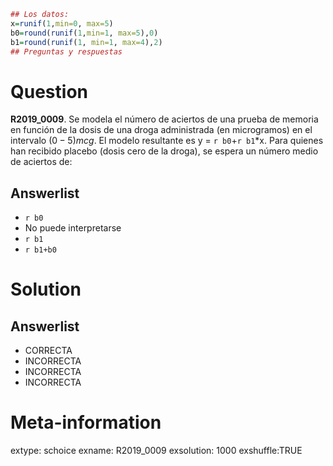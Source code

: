 ```r
## Los datos:
x=runif(1,min=0, max=5)
b0=round(runif(1,min=1, max=5),0)
b1=round(runif(1, min=1, max=4),2)
## Preguntas y respuestas
```

<!--incompleta!!!-->

Question
========

**R2019_0009**. Se modela el número de aciertos de una prueba de memoria en función de la dosis de una droga administrada (en microgramos) en el intervalo $(0 - 5)  mcg$. El modelo resultante es y = `r b0`+`r b1`*x. Para quienes han recibido placebo (dosis cero de la droga), se espera un número medio de aciertos de:

Answerlist
----------
* `r b0`
* No puede interpretarse
* `r b1`
* `r b1+b0`


Solution
========

Answerlist
----------
* CORRECTA
* INCORRECTA
* INCORRECTA
* INCORRECTA

Meta-information
============
extype: schoice
exname: R2019_0009
exsolution: 1000
exshuffle:TRUE